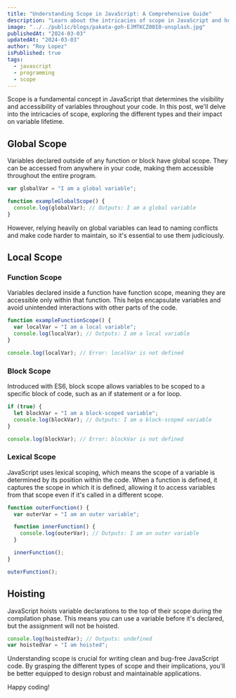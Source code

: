 ```yaml
---
title: "Understanding Scope in JavaScript: A Comprehensive Guide"
description: "Learn about the intricacies of scope in JavaScript and how it impacts variable accessibility and lifetime."
image: "../../public/blogs/pakata-goh-EJMTKCZ00I0-unsplash.jpg"
publishedAt: "2024-03-03"
updatedAt: "2024-03-03"
author: "Roy Lopez"
isPublished: true
tags:
  - javascript
  - programming
  - scope
---
```


Scope is a fundamental concept in JavaScript that determines the visibility and accessibility of variables throughout your code. In this post, we'll delve into the intricacies of scope, exploring the different types and their impact on variable lifetime.

## Global Scope

Variables declared outside of any function or block have global scope. They can be accessed from anywhere in your code, making them accessible throughout the entire program.

```javascript
var globalVar = "I am a global variable";

function exampleGlobalScope() {
  console.log(globalVar); // Outputs: I am a global variable
}
```

However, relying heavily on global variables can lead to naming conflicts and make code harder to maintain, so it's essential to use them judiciously.

## Local Scope

### Function Scope

Variables declared inside a function have function scope, meaning they are accessible only within that function. This helps encapsulate variables and avoid unintended interactions with other parts of the code.

```javascript
function exampleFunctionScope() {
  var localVar = "I am a local variable";
  console.log(localVar); // Outputs: I am a local variable
}

console.log(localVar); // Error: localVar is not defined
```

### Block Scope

Introduced with ES6, block scope allows variables to be scoped to a specific block of code, such as an if statement or a for loop.

```javascript
if (true) {
  let blockVar = "I am a block-scoped variable";
  console.log(blockVar); // Outputs: I am a block-scoped variable
}

console.log(blockVar); // Error: blockVar is not defined
```

### Lexical Scope

JavaScript uses lexical scoping, which means the scope of a variable is determined by its position within the code. When a function is defined, it captures the scope in which it is defined, allowing it to access variables from that scope even if it's called in a different scope.

```javascript
function outerFunction() {
  var outerVar = "I am an outer variable";

  function innerFunction() {
    console.log(outerVar); // Outputs: I am an outer variable
  }

  innerFunction();
}

outerFunction();
```

## Hoisting

JavaScript hoists variable declarations to the top of their scope during the compilation phase. This means you can use a variable before it's declared, but the assignment will not be hoisted.

```javascript
console.log(hoistedVar); // Outputs: undefined
var hoistedVar = "I am hoisted";
```

Understanding scope is crucial for writing clean and bug-free JavaScript code. By grasping the different types of scope and their implications, you'll be better equipped to design robust and maintainable applications.

Happy coding!
